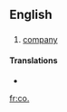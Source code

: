 {{also|Appendix:Variations of "co"}}
==English==

==={{abbreviation}}===
{{infl|en|abbreviation}}

# [[company]]

====Translations====
* {{term|社||from [[会社]]|tr=しゃ, sha|sc=Jpan|lang=ja}}

[[fr:co.]]